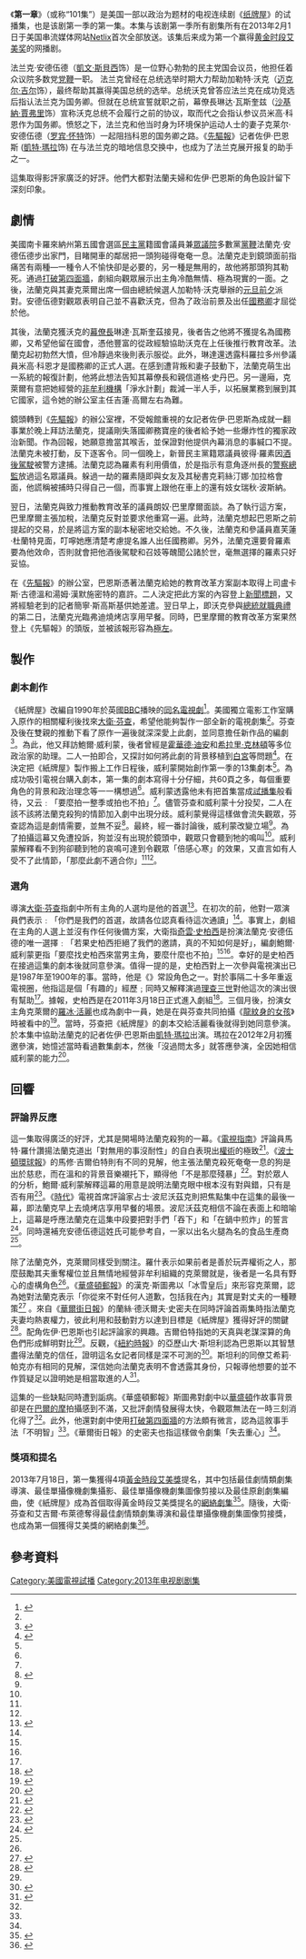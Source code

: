 {{Infobox television episode
| Title        =第一章
| Series       = [[纸牌屋|纸牌屋]]
| Image        = 
| Caption      = 
| Season       = 1
| Episode      = 1
| Airdate      = {{Start date|2013|2|1}}
| Producer   = {{Plainlist|
* 卡倫·麥卡錫
* 基斯·哈弗
|}}
| Writer       = 鮑爾·威利蒙
| Director     = [[大衛·芬查|大衛·芬查]]
| Editor       = 柯克·巴克斯特
| Production   = HOC-101
| Music        = 傑夫·比爾
| Photographer = 艾吉爾·布萊德
| Length       = 56:05
| Guests       = 
| Episode list = [[紙牌屋_(第一季)|第一季]]
| Prev         = 
| Next         = {{link-en|第二章 (紙牌屋)|Chapter 2 (House of Cards)|第二章}}
}}
《'''第一章'''》（或称“101集”）是美国一部以政治为题材的电视连续剧《[[纸牌屋|纸牌屋]]》的试播集，也是该剧第一季的第一集。本集与该剧第一季所有剧集所有在2013年2月1日于美国串流媒体网站[[Netflix|Netlix]]首次全部放送。该集后来成为第一个赢得[[黃金時段艾美獎|黄金时段艾美奖]]的网播剧。

法兰克·安德伍德（[[凱文·斯貝西|凱文·斯貝西]]饰）是一位野心勃勃的民主党国会议员，他担任着众议院多数党[[黨鞭|党鞭]]一职。 法兰克曾经在总统选举时期大力帮助加勒特·沃克（[[迈克尔·吉尔|迈克尔·吉尔]]饰），最终帮助其赢得美国总统的选举。总统沃克曾答应法兰克在成功竞选后指认法兰克为国务卿。但就在总统宣誓就职之前，幕僚長琳达·瓦斯奎兹（[[沙基納·賈弗里|沙基納·賈弗里]]饰）宣称沃克总统不会履行之前的协议，取而代之会指认参议员米高·科恩作为国务卿。愤怒之下，法兰克和他当时身为环境保护运动人士的妻子克莱尔·安德伍德（[[罗宾·怀特|罗宾·怀特]]饰）一起阻挡科恩的国务卿之路。《[[先驅報|先驅報]]》记者佐伊·巴恩斯 ([[凱特·瑪拉|凱特·瑪拉]]饰) 在与法兰克的暗地信息交换中，也成为了法兰克展开报复的助手之一。

這集取得影評家廣泛的好評。他們大都對法蘭夫婦和佐伊·巴恩斯的角色設計留下深刻印象。

==劇情==
美國南卡羅來納州第五國會選區[[民主黨_(美國)|民主黨]]籍國會議員兼[[美國眾議院|眾議院]]多數黨[[黨鞭|黨鞭]]法蘭克·安德伍德步出家門，目睹開車的鄰居把一頭狗碰得奄奄一息。法蘭克走到鏡頭面前指痛苦有兩種—一種令人不愉快卻是必要的，另一種是無用的，故他將那頭狗其勒死。通過[[第四面牆|打破第四面牆]]，劇組向觀眾展示出主角冷酷無情、極為現實的一面。之後，法蘭克與其妻克萊爾出席一個由總統候選人加勒特·沃克舉辦的[[元旦前夕|元旦前夕]]派對。安德伍德對觀眾表明自己並不喜歡沃克，但為了政治前景及出任[[美國國務卿|國務卿]]才屈從於他。

其後，法蘭克獲沃克的[[白宮幕僚長|幕僚長]]琳達·瓦斯奎茲接見，後者告之他將不獲提名為國務卿，又希望他留在國會，憑他豐富的從政經驗協助沃克在上任後推行教育改革。法蘭克起初勃然大憤，但冷靜過來後則表示服從。此外，琳達還透露科羅拉多州參議員米高·科恩才是國務卿的正式人選。在感到遭背叛和妻子鼓動下，法蘭克萌生出一系統的報復計劃，他將此想法告知其幕僚長和親信道格·史丹巴。另一邊廂，克萊爾有意把她經營的[[非牟利機構|非牟利機構]]「淨水計劃」裁減一半人手，以拓展業務到展到其它國家，這令她的辦公室主任吉蓮·高爾左右為難。

鏡頭轉到《[[先驅報|先驅報]]》的辦公室裡，不受報館重視的女記者佐伊·巴恩斯為成就一翻事業於晚上拜訪法蘭克，提議剛失落國卿務寶座的後者給予她一些爆炸性的獨家政治新聞。作為回報，她願意擔當其喉舌，並保證對他提供內幕消息的事緘口不提。法蘭克未被打動，反下逐客令。同一個晚上，新晉民主黨籍眾議員彼得·羅素因[[酒後駕駛|酒後駕駛]]被警方逮捕。法蘭克認為羅素有利用價值，於是指示有意角逐州長的[[警察總監|警察總監]]放過這名眾議員。躲過一劫的羅素隨即與女友及其秘書克莉絲汀娜·加拉格會面，他謊稱被捕時只得自己一個，而事實上跟他在車上的還有妓女瑞秋·波斯納。

翌日，法蘭克與致力推動教育改革的議員朗奴·巴里摩爾面談。為了執行這方案，巴里摩爾主張加稅，法蘭克反對並要求他重寫一遍。此時，法蘭克想起巴恩斯之前提起的交易，於是將這方案的副本秘密地交給她。不久後，法蘭克和參議員嘉芙蓮·杜蘭特見面，叮嚀她應清楚考慮提名誰人出任國務卿。另外，法蘭克還要脅羅素要為他效命，否則就會把他酒後駕駛和召妓等醜聞公諸於世，毫無選擇的羅素只好妥協。

在《[[先驅報|先驅報]]》的辦公室，巴恩斯憑著法蘭克給她的教育改革方案副本取得上司盧卡斯·古德溫和湯姆·漢默施密特的嘉許。二人決定把此方案的內容登上[[新聞標題|新聞標題]]，又將經驗老到的記者簡寧·斯高斯基供她差遣。翌日早上，即沃克參與[[美國總統就職典禮|總統就職典禮]]的第二日，法蘭克光臨弗迪燒烤店享用早餐。同時，巴里摩爾的教育改革方案果然登上《先驅報》的頭版，並被該報形容為[[極左|極左]]。

==製作==
===劇本創作===
《紙牌屋》改編自1990年於英國[[BBC|BBC]]播映的[[紙牌屋_(英國電視劇)|同名電視劇]]<ref name="NYTIMES">{{cite news |url=http://www.nytimes.com/2013/01/20/arts/television/house-of-cards-arrives-as-a-netflix-series.html?pagewanted=all&_r=0 |title=A Drama's Streaming Premiere |last=Stelter |first=Brian |work=The New York Times |date=2013-01-18 |accessdate=2013-01-25 |archive-date=2013-01-24 |archive-url=https://web.archive.org/web/20130124204043/http://www.nytimes.com/2013/01/20/arts/television/house-of-cards-arrives-as-a-netflix-series.html?pagewanted=all |dead-url=no }}</ref>。美國獨立電影工作室{{link-en|媒體版權資本|Media Rights Capital}}購入原作的相關權利後找來[[大衛·芬查|大衛·芬查]]，希望他能夠製作一部全新的電視劇集<ref name="NYTIMES"/>。芬查及後在雙親的推動下看了原作一遍後就深深愛上此劇，並同意擔任新作品的編劇<ref name="uproxx">{{cite news |url=http://uproxx.com/sepinwall/house-of-cards-director-david-fincher-on-making-13-hours-for-netflix/ |title=‘House of Cards’ director David Fincher on making 13 hours for Netflix |work=Uproxx |date=2013-01-29 |accessdate=2017-07-14 |archive-date=2020-04-20 |archive-url=https://web.archive.org/web/20200420180121/https://uproxx.com/sepinwall/house-of-cards-director-david-fincher-on-making-13-hours-for-netflix/ |dead-url=no }}</ref>。為此，他又拜訪鮑爾·威利蒙，後者曾經是[[霍華德·迪安|霍華德·迪安]]和[[希拉里·克林頓|希拉里·克林頓]]等多位政治家的助理。二人一拍即合，又探討如何將此劇的背景移植到[[白宮|白宮]]等問題<ref name="cw">{{cite news |url=https://creativescreenwriting.com/beau-willimons-house-of-cards/ |title=Beau Willimon’s House of Cards |work=Creativescreenwriting |date=2013-09-05 |accessdate=2017-07-14 |archive-date=2020-12-28 |archive-url=https://web.archive.org/web/20201228000116/https://creativescreenwriting.com/beau-willimons-house-of-cards/ |dead-url=no }}</ref>。在決定把《紙牌屋》製作搬上工作日程後，威利蒙開始創作第一季的13集劇本<ref name="cw"/>。為成功吸引電視台購入劇本，第一集的劇本寫得十分仔細，共60頁之多，每個重要角色的背景和政治理念等一一構想過<ref name="cw"/>。威利蒙透露他未有把首集當成[[電視試播|試播集]]般看待，又云﹕「要麼拍一整季或拍也不拍」<ref name="cw"/>。儘管芬查和威利蒙十分投契，二人在該不該將法蘭克殺狗的情節加入劇中出現分歧。威利蒙覺得這樣做會流失觀眾，芬查認為這是劇情需要，並無不妥<ref name="qz">{{cite web |url=https://qz.com/227842/the-opening-scene-of-house-of-cards-was-a-triumph-of-creativity-over-data-and-better-judgment/ |title=The opening scene of “House of Cards” was a triumph of creativity over data and better judgment |publisher=QZ |date=2014-06-29 |accessdate=2017-07-15 |archive-date=2020-11-12 |archive-url=https://web.archive.org/web/20201112034934/http://qz.com/227842/the-opening-scene-of-house-of-cards-was-a-triumph-of-creativity-over-data-and-better-judgment/ |dead-url=no }}</ref>。最終，經一番討論後，威利蒙改變立場<ref name="qz"/>。為了拍攝這幕又免遭投訴，狗並沒有出現於鏡頭中，觀眾只會聽到牠的鳴叫<ref name="npr"/>。威利蒙解釋看不到狗卻聽到牠的哀鳴可達到令觀眾「倍感心寒」的效果，又直言如有人受不了此情節，「那麼此劇不適合你」<ref name="qz"/><ref name="npr"/>。

===選角===
導演[[大衛·芬查|大衛·芬查]]指劇中所有主角的人選均是他的首選<ref name="Fincher">{{cite web |url=http://www.hitfix.com/whats-alan-watching/house-of-cards-director-david-fincher-on-making-13-hours-for-netflix |title='House of Cards' director David Fincher on making 13 hours for Netflix |publisher=HitFix |last=Sepinwall |first=Alan |date=2013-01-29 |accessdate=2013-01-29 |archive-date=2013-02-02 |archive-url=https://web.archive.org/web/20130202234010/http://www.hitfix.com/whats-alan-watching/house-of-cards-director-david-fincher-on-making-13-hours-for-netflix |dead-url=no }}</ref>。在初次的{{link-en|劇本通讀|Read-through}}前，他對一眾演員們表示﹕「你們是我們的首選，故請各位認真看待這次通讀」<ref name="Fincher"/>。事實上，劇組在主角的人選上並沒有作任何後備方案，大衛指[[奇雲·史柏西|奇雲·史柏西]]是扮演法蘭克·安德伍德的唯一選擇﹕「若果史柏西拒絕了我們的邀請，真的不知如何是好」，編劇鮑爾·威利蒙更指「要麼找史柏西來當男主角，要麼什麼也不拍」<ref name="uproxx"/><ref name="cw"/>。幸好的是史柏西在接過這集的劇本後就同意參演。值得一提的是，史柏西對上一次參與電視演出已是1987年至1900年的事。當時，他是《{{link-en|特警4587|Wiseguy}}》常設角色之一。對於事隔二十多年重返電視圈，他指這是個「有趣的」經歷﹔同時又解釋演過[[理查三世_(英格蘭)|理查三世]]對他這次的演出很有幫助<ref name="Fincher"/>。據報，史柏西是在2011年3月18日正式進入劇組<ref>{{cite web|url=http://www.deadline.com/2011/03/kevin-spacey-set-to-star-in-david-finchers-drama-series-for-mrc-house-of-cards/|title=Kevin Spacey Set To Star In David Fincher's Drama Series For MRC 'House Of Cards'|date=2011-03-03|last=Andreeva|first=Nellie|work=Deadline|accessdate=2011-03-03|archive-date=2011-03-04|archive-url=https://web.archive.org/web/20110304181224/http://www.deadline.com/2011/03/kevin-spacey-set-to-star-in-david-finchers-drama-series-for-mrc-house-of-cards/|dead-url=no}}</ref>。三個月後，扮演女主角克萊爾的[[羅冰·活麗|羅冰·活麗]]也成為劇中一員，她是在與芬查共同拍攝《[[龍紋身的女孩|龍紋身的女孩]]》時被看中的<ref>{{cite web|url=http://www.hollywoodreporter.com/news/robin-wright-talks-star-netflixs-196651|title=Robin Wright in Talks to Star in Netflix's 'House of Cards' (Exclusive)|date=2011-06-09|last=Goldberg|first=Lesley|work=The Hollywood Reporter|accessdate=2011-06-09|archive-date=2011-06-11|archive-url=https://web.archive.org/web/20110611005310/http://www.hollywoodreporter.com/news/robin-wright-talks-star-netflixs-196651|dead-url=no}}</ref>。當時，芬查把《紙牌屋》的劇本交給活麗看後就得到她同意參演。於本集中協助法蘭克的記者佐伊·巴恩斯由[[凱特·瑪拉|凱特·瑪拉]]出演。瑪拉在2012年2月初獲邀參演，她憶述當時看過數集劇本，然後「沒過問太多」就答應參演，全因她相信威利蒙的能力<ref>{{cite web | url=http://collider.com/house-of-cards-season-1-2-kate-mara-interview/ | title=Kate Mara Talks HOUSE OF CARDS, Her Take on Her Character, How Multiple Directors Shot the Series, Working with Kevin Spacey and Season Two | publisher=Collider | date=2013-03-28 | accessdate=2017-07-14 | archive-date=2020-01-08 | archive-url=https://web.archive.org/web/20200108153245/https://collider.com/house-of-cards-season-1-2-kate-mara-interview/ | dead-url=no }}</ref>。

==回響==
===評論界反應===
這一集取得廣泛的好評，尤其是開場時法蘭克殺狗的一幕。《[[電視指南_(美國雜誌)|電視指南]]》評論員馬特·羅什讚揚法蘭克道出「對無用的事沒耐性」的自白表現出[[權術|權術]]的極致<ref name=TWP>{{cite web|url=http://www.tvguide.com/News/Weekend-Playlist-Cards-1060203.aspx|title=The Weekend Playlist: Cards Sharks on Netflix, Super Bowl Weekend|accessdate=10-09-2013|date=01-02-2013|work=TV Guide|author=Roush, Matt|archive-date=2014-02-04|archive-url=https://web.archive.org/web/20140204030604/http://www.tvguide.com/news/weekend-playlist-cards-1060203.aspx|dead-url=no}}</ref>。《[[波士頓環球報|波士頓環球報]]》的馬修·吉爾伯特則有不同的見解，他主張法蘭克殺死奄奄一息的狗是出於慈悲，而在溫和的背景音樂襯托下，顯得他「不是那麼殘暴」<ref name=HoCwKS>{{cite web|url=http://www.boston.com/ae/tv/2013/01/31/house-cards-with-kevin-spacey-netflix-ascending/eIqIb5TuDkq142m08g8UpJ/story.html|title=‘House of Cards’ with Kevin Spacey: Netflix ascending|accessdate=10-09-2013|date=2013-01-31|work=Boston Globe|author=Gilbert, Matthew|archive-date=2016-03-04|archive-url=https://web.archive.org/web/20160304081433/http://www.boston.com/ae/tv/2013/01/31/house-cards-with-kevin-spacey-netflix-ascending/eIqIb5TuDkq142m08g8UpJ/story.html|dead-url=no}}</ref>。對於眾人的分析，鮑爾·威利蒙解釋這幕的用意是說明法蘭克眼中根本沒有對與錯，只有是否有用<ref name="npr">{{cite web | url=http://www.npr.org/2015/04/14/399590915/forget-right-and-wrong-house-of-cards-is-about-pragmatism-and-power | title=Forget Right And Wrong: 'House Of Cards' Is About Pragmatism And Power | publisher=npr | date=2015-04-14 | accessdate=2017-07-14 | archive-date=2021-03-03 | archive-url=https://web.archive.org/web/20210303092441/https://www.npr.org/2015/04/14/399590915/forget-right-and-wrong-house-of-cards-is-about-pragmatism-and-power | dead-url=no }}</ref>。《[[時代_(雜誌)|時代]]》電視首席評論家占士·波尼沃茲克則把焦點集中在這集的最後一幕，即法蘭克早上去燒烤店享用早餐的場景。波尼沃茲克相信不論在表面上和暗喻上，這幕是呼應法蘭克在這集中段要把對手們「吞下」和「在鍋中煎炸」的誓言<ref name=RHoCSISTiW>{{cite web|url=http://entertainment.time.com/2013/01/31/review-house-of-cards-sinks-its-sharp-teeth-into-washington/|title=Review: House of Cards Sinks Its Sharp Teeth into Washington|accessdate=10-09-2013|date=2013-01-31|work=Time|author=Poniewozik, James|archive-date=2013-09-21|archive-url=https://web.archive.org/web/20130921054505/http://entertainment.time.com/2013/01/31/review-house-of-cards-sinks-its-sharp-teeth-into-washington/|dead-url=no}}</ref>。同時還補充安德伍德這姓氏可能參考自{{link-en|威廉安德伍德公司|William Underwood Company}}，一家以出名火腿為名的食品生產商<ref name=RHoCSISTiW/>。

除了法蘭克外，克萊爾同樣受到關注。羅什表示如果前者是善於玩弄權術之人，那麼鼓勵其夫重奪權位並且無情地經營非牟利組織的克萊爾就是{{link-en|馬克白夫人|Lady Macbeth}}，後者是一名具有野心的虛構角色<ref name=TWP/>。《[[華盛頓郵報|華盛頓郵報]]》的漢克·斯圖弗以「冰雪皇后」來形容克萊爾，認為她對法蘭克表示「你從來不對任何人道歉，包括我在內」其實是對丈夫的一種鞭策<ref name=HoCPC>{{cite web|url=http://www.washingtonpost.com/entertainment/tv/house-of-cards-power-corrupts-plus-other-non-breaking-news/2013/01/31/b72c54b6-6bd0-11e2-8740-9b58f43c191a_story.html|title=‘House of Cards’: Power corrupts (plus other non-breaking news)|work=The Washington Post|accessdate=10-09-2013|date=2013-01-31|author=Stuever, Hank|archive-date=2020-12-13|archive-url=https://web.archive.org/web/20201213160316/https://www.washingtonpost.com/entertainment/tv/house-of-cards-power-corrupts-plus-other-non-breaking-news/2013/01/31/b72c54b6-6bd0-11e2-8740-9b58f43c191a_story.html|dead-url=no}}</ref> 。來自《[[華爾街日報|華爾街日報]]》的蘭絲·德沃爾夫·史密夫在同時評論首兩集時指法蘭克夫妻均熱衷權力，彼此利用和鼓動對方以達到目標是《紙牌屋》獲得好評的關鍵<ref name=FAER>{{cite web|url=https://www.wsj.com/article/SB10001424127887323701904578275630824939470.html|title=Fantasies About Evil, Redux|work=The Wall Street Journal|accessdate=10-09-2013|date=2013-01-31|author=deWolf Smith, Nancy}}</ref>。配角佐伊·巴恩斯也引起評論家的興趣。吉爾伯特指她的天真與老謀深算的角色們形成鮮明對比<ref name=HoCwKS/>。反觀，《[[紐約時報|紐約時報]]》的亞歷山大·斯坦利認為巴恩斯以其智慧盡得法蘭克的信任，證明這名女記者同樣是深不可測的<ref>{{cite web|url=http://tv.nytimes.com/2013/02/01/arts/television/house-of-cards-on-netflix-stars-kevin-spacey.html|title=Political Animals That Slither: ‘House of Cards’ on Netflix Stars Kevin Spacey|accessdate=10-09-2013|date=2013-10-31|work=The New York Times|author=Stanley, Alessandra|archive-date=2013-11-02|archive-url=https://web.archive.org/web/20131102055700/http://tv.nytimes.com/2013/02/01/arts/television/house-of-cards-on-netflix-stars-kevin-spacey.html|dead-url=no}}</ref>。斯坦利的同僚艾希莉·帕克亦有相同的見解，深信她向法蘭克表明不會透露其身份，只報導他想要的並不作質疑足以證明她是相當取進的人<ref>{{cite web|url=http://mediadecoder.blogs.nytimes.com/2013/02/22/debating-house-of-cards-what-the-show-gets-right-and-wrong-about-journalism/|title=Debating ‘House of Cards’: What the Show Gets Right and Wrong About Journalism|accessdate=2014-01-25|date=2013-02-22|work=The New York Times|author=Carr, David and Ashley Parker|archive-date=2014-01-04|archive-url=https://web.archive.org/web/20140104102757/http://mediadecoder.blogs.nytimes.com/2013/02/22/debating-house-of-cards-what-the-show-gets-right-and-wrong-about-journalism/|dead-url=no}}</ref>。

這集的一些缺點同時遭到詬病。《華盛頓郵報》斯圖弗對劇中以[[華盛頓|華盛頓]]作故事背景卻是在[[巴爾的摩|巴爾的摩]]拍攝感到不滿，又批評劇情發展得太快，令觀眾無法在一時三刻消化得了<ref name=HoCPC/>。此外，他還對劇中使用[[第四面牆|打破第四面牆]]的方法頗有微言，認為這敘事手法「不明智」<ref name=HoCPC/>。《華爾街日報》的史密夫也指這樣做令劇集「失去重心」<ref name=FAER/>。

===獎項和提名===
2013年7月18日，第一集獲得4項[[黃金時段艾美獎|黃金時段艾美獎]]提名，其中包括最佳劇情類劇集導演、最佳單攝像機劇集攝影、最佳單攝像機劇集圖像剪接以及最佳原創劇集編曲，使《紙牌屋》成為首個取得黃金時段艾美獎提名的[[網絡劇集|網絡劇集]]<ref name=NDWi2PEN>{{cite web|url=http://artsbeat.blogs.nytimes.com/2013/07/18/watching-for-the-2013-primetime-emmy-nominations/|title=Netflix Does Well in 2013 Primetime Emmy Nominations|accessdate=2013-07-18|date=2013-07-18|work=The New York Times|author=Stelter, Brian|archive-date=2019-07-31|archive-url=https://web.archive.org/web/20190731191013/https://artsbeat.blogs.nytimes.com/2013/07/18/watching-for-the-2013-primetime-emmy-nominations/|dead-url=no}}</ref>。隨後，大衛·芬查和艾吉爾·布萊德奪得最佳劇情類劇集導演和最佳單攝像機劇集圖像剪接獎，也成為第一個獲得艾美獎的網絡劇集<ref name=NMSHWSaE>{{cite web|url=https://www.wsj.com/article/SB10001424052702303759604579092061505560526.html|title=Netflix Makes Some History With Showing at Emmys|accessdate=2013-09-23|date=2013-09-23|work=The Wall Street Journal|author=Sharma, Amol and Alexandra Cheney}}</ref>。

==參考資料==
{{reflist|2}}

{{紙牌屋}}

[[Category:美國電視試播|Category:美國電視試播]]
[[Category:2013年电视剧剧集|Category:2013年电视剧剧集]]